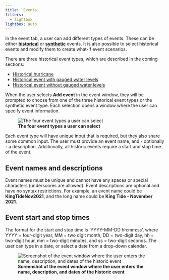 ```yaml
---
title: 	Events
filters:
  - lightbox
lightbox: auto
---
```



In the event tab, a user can add different types of events. These can be either [**historical**](historic_events/index.qmd) or [**synthetic**](synthetic_events.qmd) events. It is also possible to select historical events and modify them to create what-if event scenarios. 

There are three historical event types, which are described in the coming sections:

* [Historical hurricane](historic_events/historic_events_hurricane.qmd)
* [Historical event with gauged water levels](historic_events/historic_events_gauged.qmd)
* [Historical event without gauged water levels](historic_events/historic_events_ungauged.qmd)

 When the user selects **Add event** in the event window, they will be prompted to choose from one of the three historical event types or the synthetic event type. Each selection opens a window where the user can specify event information. 

 ![**The four event types a user can select**](../../_static/images/eventTypeSelector.png){#fig-eventSelector}
 
 Each event type will have unique input that is required, but they also share some common input. The user must provide an event name, and - optionally - a description. Additionally, all historic events require a start and stop time of the event.
 
::: {.callout-note}
## Event names and descriptions
Event names must be unique and cannot have any spaces or special characters (underscores are allowed). Event descriptions are optional and have no syntax restrictions. For example, an event name could be **KingTideNov2021**, and the long name could be **King Tide - November 2021**.
:::

::: {.callout-note}
## Event start and stop times
The format for the start and stop time is 'YYYY-MM-DD hh:mm:ss', where YYYY = four-digit year, MM = two digit month, DD = two-digit day, hh = two-digit hour, mm = two-digit minutes, and ss = two-digit seconds. The user can type in a date, or select a date from a drop-down calendar.
:::




![**Screenshot of the event window where the user enters the name, description, and dates of the historic event**](../../_static/images/event_name_date_entry.png){#fig-historicEvent_name_date}

